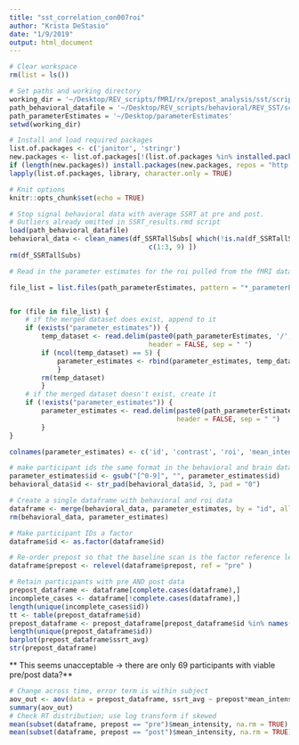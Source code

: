 ```yaml
---
title: "sst_correlation_con007roi"
author: "Krista DeStasio"
date: "1/9/2019"
output: html_document
---
```


```r
# Clear workspace
rm(list = ls()) 

# Set paths and working directory
working_dir = '~/Desktop/REV_scripts/fMRI/rx/prepost_analysis/sst/scripts'
path_behavioral_datafile = '~/Desktop/REV_scripts/behavioral/REV_SST/scripts/analyses/df_SSRT.Rda'
path_parameterEstimates = '~/Desktop/parameterEstimates'
setwd(working_dir)

# Install and load required packages
list.of.packages <- c('janitor', 'stringr')
new.packages <- list.of.packages[!(list.of.packages %in% installed.packages()[,"Package"])] 
if (length(new.packages)) install.packages(new.packages, repos = "http://cran.us.r-project.org")
lapply(list.of.packages, library, character.only = TRUE)

# Knit options
knitr::opts_chunk$set(echo = TRUE)
```

```r
# Stop signal behavioral data with average SSRT at pre and post. 
# Outliers already omitted in SSRT_results.rmd script
load(path_behavioral_datafile)
behavioral_data <- clean_names(df_SSRTallSubs[ which(!is.na(df_SSRTallSubs$prepost)), 
                                   c(1:3, 9) ])
rm(df_SSRTallSubs)

# Read in the parameter estimates for the roi pulled from the fMRI data for contrast 007 T2(CorrectStop>IncorrectStop)>T1(CorrectStop>IncorrectStop)

file_list = list.files(path_parameterEstimates, pattern = "*_parameterEstimates.txt",recursive = T)


for (file in file_list) {
    # if the merged dataset does exist, append to it
    if (exists("parameter_estimates")) {
        temp_dataset <- read.delim(paste0(path_parameterEstimates, '/', file), 
                                   header = FALSE, sep = " ")
        if (ncol(temp_dataset) == 5) {
            parameter_estimates <- rbind(parameter_estimates, temp_dataset)
            }
        rm(temp_dataset)
        }
    # if the merged dataset doesn't exist, create it
    if (!exists("parameter_estimates")) {
        parameter_estimates <- read.delim(paste0(path_parameterEstimates, '/', file), 
                                          header = FALSE, sep = " ")
        }
}

colnames(parameter_estimates) <- c('id', 'contrast', 'roi', 'mean_intensity', 'sd_intensity')

# make participant ids the same format in the behavioral and brain dataframes
parameter_estimates$id <- gsub("[^0-9]", "", parameter_estimates$id) 
behavioral_data$id <- str_pad(behavioral_data$id, 3, pad = "0")

# Create a single dataframe with behavioral and roi data
dataframe <- merge(behavioral_data, parameter_estimates, by = "id", all = TRUE)
rm(behavioral_data, parameter_estimates)

# Make participant IDs a factor
dataframe$id <- as.factor(dataframe$id)

# Re-order prepost so that the baseline scan is the factor reference level
dataframe$prepost <- relevel(dataframe$prepost, ref = "pre" )

# Retain participants with pre AND post data
prepost_dataframe <- dataframe[complete.cases(dataframe),]
incomplete_cases <- dataframe[!complete.cases(dataframe),]
length(unique(incomplete_cases$id))
tt <- table(prepost_dataframe$id)
prepost_dataframe <- prepost_dataframe[prepost_dataframe$id %in% names(tt[tt > 1]), ]
length(unique(prepost_dataframe$id))
barplot(prepost_dataframe$ssrt_avg)
str(prepost_dataframe)
```
** This seems unacceptable -> there are only 69 participants with viable pre/post data?**

```r
# Change across time, error term is within subject
aov_out <- aov(data = prepost_dataframe, ssrt_avg ~ prepost*mean_intensity + Error(id))
summary(aov_out)
# Check RT distribution; use log transform if skewed 
mean(subset(dataframe, prepost == "pre")$mean_intensity, na.rm = TRUE)
mean(subset(dataframe, prepost == "post")$mean_intensity, na.rm = TRUE)




```

